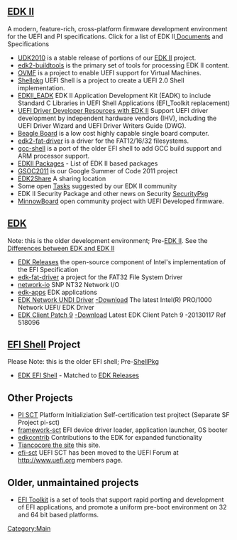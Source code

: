==[[EDK II]]==
A modern, feature-rich, cross-platform firmware development environment for the UEFI and PI specifications. Click for a list of EDK II[[Documents | Documents]] and Specifications
* [[UDK2010]] is a stable release of portions of our [[EDK II]] project.
* [[edk2-buildtools]] is the primary set of tools for processing EDK II content.
* [[OVMF]] is a project to enable UEFI support for Virtual Machines.
* [[Shellpkg]] UEFI Shell is a project to create a UEFI 2.0 Shell implementation.
* [[EDKII_EADK]] EDK II Application Development Kit (EADK) to include Standard C Libraries in UEFI Shell Applications (EFI_Toolkit replacement)
* [[Driver_Developer|UEFI Driver Developer Resources with EDK II]] Support UEFI driver development by independent hardware vendors (IHV), including the UEFI Driver Wizard and UEFI Driver Writers Guide (DWG).
* [[Beagle Board Wiki|Beagle Board]] is a low cost highly capable single board computer.
* [[edk2-fat-driver]] is a driver for the FAT12/16/32 filesystems.
* [[gcc-shell|gcc-shell]] is a port of the older EFI shell to add GCC build support and ARM processor support.
* [[EDKII Packages]] - List of EDK II based packages
* [[GSOC2011]] is our Google Summer of Code 2011 project
* [[EDK2Share]] A sharing location
* Some open [[Tasks]] suggested by our EDK II community
* EDK II Security Package and other news on Security [[SecurityPkg]]
* [[MinnowBoard]] open community project with UEFI Developed firmware. 

==[[efidevkit|EDK]]==
Note: this is the older development environment; Pre-[http://tianocore.github.io/edk2.html EDK II]. See the [[Differences_between_EDK_and_EDK_II|Differences between EDK and EDK II
]]
* [[EFI Shell|EDK Releases]] the open-source component of Intel's implementation of the EFI Specification
* [[edk-fat-driver|edk-fat-driver]] a project for the FAT32 File System Driver
* [[network-io|network-io]] SNP NT32 Network I/O
* [[edk-apps|edk-apps]] EDK applications
* [[efidevkit|EDK Network UNDI Driver]] [http://sourceforge.net/projects/efidevkit/files/Releases/Others/Other%20Contribution/gig_efi_src_4606.zip/download -Download] The latest Intel(R) PRO/1000 Network UEFI/ EDK Driver 
* [[efidevkit|EDK Client Patch 9]] [http://sourceforge.net/projects/efidevkit/files/Releases/Others/Other%20Contribution/EDK1117_Client_Framework_PatchV9.zip/download  -Download] Latest EDK Client Patch 9 -20130117 Ref 518096

==[[efishell| EFI Shell]] Project ==
Please Note: this is the older EFI shell; Pre-[[ShellPkg]]
* [[Efi-shell|EDK EFI Shell]] - Matched to [[EDK Releases]]

==Other Projects==
* [http://sourceforge.net/projects/pi-sct/files/ PI SCT] Platform Initializiation Self-certification test projtect (Separate SF Project pi-sct) 
* [[framework-sct|framework-sct]] EFI device driver loader, application launcher, OS booter
* [[edkcontrib|edkcontrib]]  Contributions to the EDK for expanded functionality
* [[Tianocore the site|Tiancocore the site]] this site.
* [[efi-sct|efi-sct]]  UEFI SCT has been moved to the UEFI Forum at http://www.uefi.org members page.

==Older, unmaintained projects==
* [[EFI Toolkit]] is a set of tools that support rapid porting and development of EFI applications, and promote a uniform pre-boot environment on 32 and 64 bit based platforms.

[[Category:Main]]